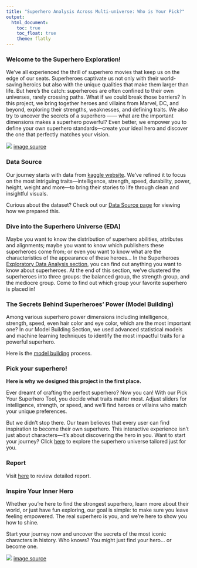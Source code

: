 ```yaml
---
title: "Superhero Analysis Across Multi-universe: Who is Your Pick?"
output: 
  html_document:
    toc: true
    toc_float: true
    theme: flatly
---
```


### **Welcome to the Superhero Exploration!**

We’ve all experienced the thrill of superhero movies that keep us on the edge of our seats. Superheroes captivate us not only with their world-saving heroics but also with the unique qualities that make them larger than life. But here’s the catch: superheroes are often confined to their own universes, rarely crossing paths. What if we could break those barriers? In this project, we bring together heroes and villains from Marvel, DC, and beyond, exploring their strengths, weaknesses, and defining traits. We also try to uncover the secrets of a superhero —— what are the important dimensions makes a superhero powerful? Even better, we empower you to define your own superhero standards—create your ideal hero and discover the one that perfectly matches your vision.

![](images/superhero.jpg)
[image source](https://vocal.media/geeks/how-superhero-movies-have-influenced-pop-culture-and-the-world)

### **Data Source** 

Our journey starts with data from [kaggle website](https://www.kaggle.com/datasets/shreyasur965/super-heroes-dataset). We’ve refined it to focus on the most intriguing traits—intelligence, strength, speed, durability, power, height, weight and more—to bring their stories to life through clean and insightful visuals.

Curious about the dataset? Check out our [Data Source page](source.html) for viewing how we prepared this.

### **Dive into the Superhero Universe (EDA)** 

Maybe you want to know the distribution of superhero abilities, attributes and alignments; maybe you want to know which publishers these superheroes come from; or even you want to know what are the characteristics of the appearance of these heroes... In the Superheroes [Exploratory Data Analysis section](eda.html), you can find out anything you want to know about superheroes. At the end of this section, we've clustered the superheroes into three groups: the balanced group, the strength group, and the mediocre group. Come to find out which group your favorite superhero is placed in!

### **The Secrets Behind Superheroes' Power (Model Building)**

Among various superhero power dimensions including intelligence, strength, speed, even hair color and eye color, which are the most important one? In our Model Building Section, we used advanced statistical models and machine learning techniques to identify the most impactful traits for a powerful superhero.   

Here is the [model building](model.html) process.

### **Pick your superhero!**

**Here is why we designed this project in the first place.**

Ever dreamt of crafting the perfect superhero? Now you can! With our Pick Your Superhero Tool, you decide what traits matter most. Adjust sliders for intelligence, strength, or speed, and we’ll find heroes or villains who match your unique preferences.

But we didn’t stop there. Our team believes that every user can find inspiration to become their own superhero. This interactive experience isn’t just about characters—it’s about discovering the hero in you.
Want to start your journey? Click [here](https://cj0915.shinyapps.io/shinyapp/)  to explore the superhero universe tailored just for you.

### **Report**

Visit [here](report.html) to review detailed report.

### **Inspire Your Inner Hero**

Whether you’re here to find the strongest superhero, learn more about their world, or just have fun exploring, our goal is simple: to make sure you leave feeling empowered. The real superhero is you, and we’re here to show you how to shine.

Start your journey now and uncover the secrets of the most iconic characters in history. Who knows? You might just find your hero… or become one.

![](images/ownhero.jpg)
[image source](https://medium.com/@anilkumarjangir/be-your-own-hero-more-accurate-superhero-a4a0f630f1d7)
